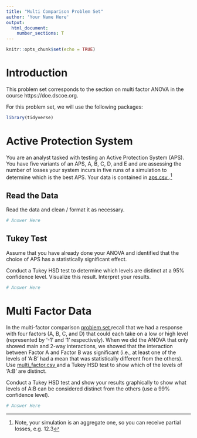 ```yaml
---
title: "Multi Comparison Problem Set"
author: 'Your Name Here'
output: 
  html_document:
    number_sections: T
---
```


```r
knitr::opts_chunk$set(echo = TRUE)
```

# Introduction

This problem set corresponds to the section on multi factor ANOVA in the course https://doe.dscoe.org.  

For this problem set, we will use the following packages:

```r
library(tidyverse)
```


# Active Protection System

You are an analyst tasked with testing an Active Protection System (APS).  You have five variants of an APS, A, B, C, D, and E and are assessing the number of losses your system incurs in five runs of a simulation to determine which is the best APS.  Your data is contained in <a href = '/_Chapter3_1_ProblemSets/aps.csv'> aps.csv </a>.^[Note, your simulation is an aggregate one, so you can receive partial losses, e.g. 12.3]

## Read the Data

Read the data and clean / format it as necessary.

```r
# Answer Here
```

## Tukey Test

Assume that you have already done your ANOVA and identified that the choice of APS has a statistically significant effect.

Conduct a Tukey HSD test to determine which levels are distinct at a 95% confidence level.  Visualize this result.  Interpret your results.


```r
# Answer Here
```




# Multi Factor Data

In the multi-factor comparison <a href = '/_Chapter3_1_ProblemSets/Multi_Factor_ANOVA_ProblemSet_Questions.html'> problem set </a> recall that we had a response with four factors (A, B, C, and D) that could each take on a low or high level (represented by '-1' and '1' respectively).  When we did the ANOVA that only showed main and 2-way interactions, we showed that the interaction between Factor A and Factor B was significant (i.e., at least one of the levels of 'A:B' had a mean that was statistically different from the others).  Use <a href = '/_Chapter3_1_ProblemSets/multi_factor.csv'> multi_factor.csv </a> and a Tukey HSD test to show which of the levels of 'A:B' are distinct.

Conduct a Tukey HSD test and show your results graphically to show what levels of A:B can be considered distinct from the others (use a 99% confidence level).


```r
# Answer Here
```